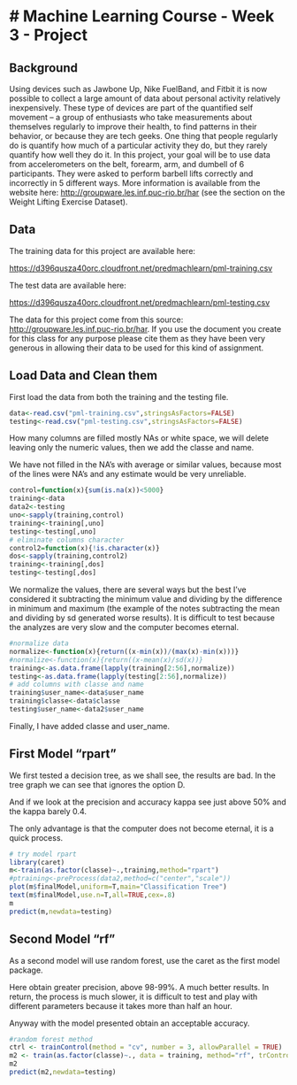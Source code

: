 # Machine Learning Course - Week 3 - Project
========================================================

## Background

Using devices such as Jawbone Up, Nike FuelBand, and Fitbit it is now possible to 
collect a large amount of data about personal activity relatively inexpensively. 
These type of devices are part of the quantified self movement – a group of enthusiasts 
who take measurements about themselves regularly to improve their health, to find patterns 
in their behavior, or because they are tech geeks. One thing that people regularly 
do is quantify how much of a particular activity they do, but they rarely quantify 
how well they do it. In this project, your goal will be to use data from accelerometers 
on the belt, forearm, arm, and dumbell of 6 participants. They were asked to perform 
barbell lifts correctly and incorrectly in 5 different ways. More information is 
available from the website here: [http://groupware.les.inf.puc-rio.br/har](http://groupware.les.inf.puc-rio.br/har) (see the section on the Weight Lifting Exercise Dataset). 


## Data 

The training data for this project are available here: 

[https://d396qusza40orc.cloudfront.net/predmachlearn/pml-training.csv](https://d396qusza40orc.cloudfront.net/predmachlearn/pml-training.csv)

The test data are available here: 

[https://d396qusza40orc.cloudfront.net/predmachlearn/pml-testing.csv](https://d396qusza40orc.cloudfront.net/predmachlearn/pml-testing.csv)

The data for this project come from this source: [http://groupware.les.inf.puc-rio.br/har](http://groupware.les.inf.puc-rio.br/har). If you use the document you create for this 
class for any purpose please cite them as they have been very generous in allowing 
their data to be used for this kind of assignment. 

## Load Data and Clean them

First load the data from both the training and the testing file.
```r
data<-read.csv("pml-training.csv",stringsAsFactors=FALSE)
testing<-read.csv("pml-testing.csv",stringsAsFactors=FALSE)
```

How many columns are filled mostly NAs or white space, we will delete leaving only the numeric values, then we add the classe and name.

We have not filled in the NA's with average or similar values, because most of the lines were 
NA's and any estimate would be very unreliable.

```r
control=function(x){sum(is.na(x))<5000}
training<-data
data2<-testing
uno<-sapply(training,control)
training<-training[,uno]
testing<-testing[,uno]
# eliminate columns character
control2=function(x){!is.character(x)}
dos<-sapply(training,control2)
training<-training[,dos]
testing<-testing[,dos]
```
We normalize the values, there are several ways but the best I've considered it subtracting 
the minimum value and dividing by the difference in minimum and maximum (the example 
of the notes subtracting the mean and dividing by sd generated worse results). 
It is difficult to test because the analyzes are very slow and the computer becomes eternal.

```r
#normalize data
normalize<-function(x){return((x-min(x))/(max(x)-min(x)))}
#normalize<-function(x){return((x-mean(x)/sd(x))}
training<-as.data.frame(lapply(training[2:56],normalize))
testing<-as.data.frame(lapply(testing[2:56],normalize))
# add columns with classe and name
training$user_name<-data$user_name
training$classe<-data$classe
testing$user_name<-data2$user_name
```

Finally, I have added classe and user_name.

## First Model "rpart"

We first tested a decision tree, as we shall see, the results are bad. In the tree graph 
we can see that ignores the option D.

And if we look at the precision and accuracy kappa see just above 50% and 
the kappa barely 0.4.

The only advantage is that the computer does not become eternal, it is 
a quick process.

```r
# try model rpart
library(caret)
m<-train(as.factor(classe)~.,training,method="rpart")
#ptraining<-preProcess(data2,method=c("center","scale"))
plot(m$finalModel,uniform=T,main="Classification Tree")
text(m$finalModel,use.n=T,all=TRUE,cex=.8)
m
predict(m,newdata=testing)
```


## Second Model "rf"

As a second model will use random forest, use the caret as the first model package.

Here obtain greater precision, above 98-99%. A much better results. In return, 
the process is much slower, it is difficult to test and play with different 
parameters because it takes more than half an hour.

Anyway with the model presented obtain an acceptable accuracy.

```r
#random forest method
ctrl <- trainControl(method = "cv", number = 3, allowParallel = TRUE)
m2 <- train(as.factor(classe)~., data = training, method="rf", trControl = ctrl, prox=FALSE)
m2
predict(m2,newdata=testing)
```

